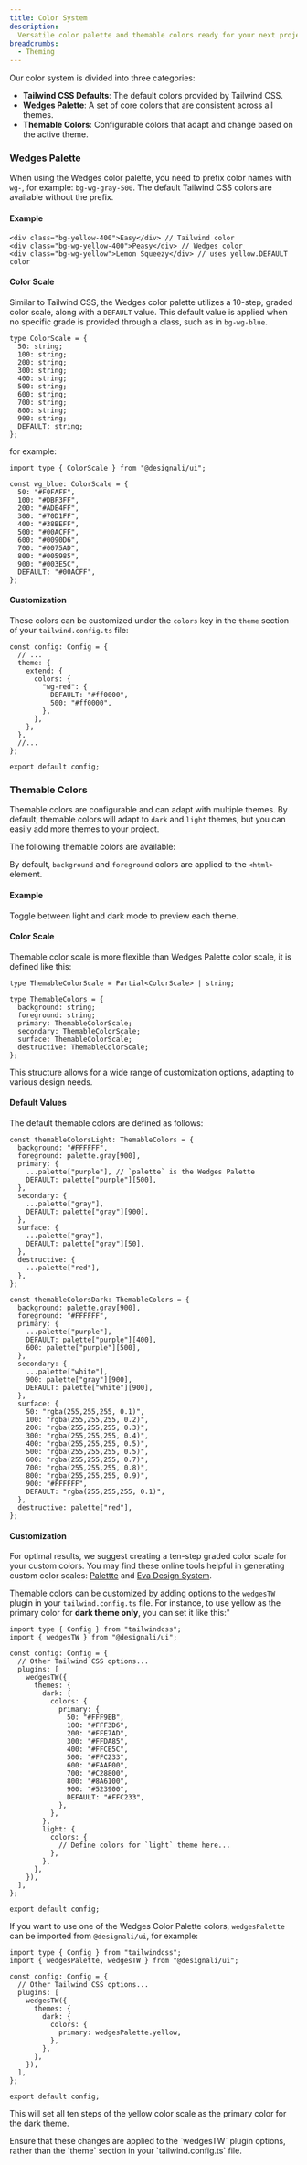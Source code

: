 ```yaml
---
title: Color System
description:
  Versatile color palette and themable colors ready for your next project.
breadcrumbs:
  - Theming
---
```


Our color system is divided into three categories:

- **Tailwind CSS Defaults**: The default colors provided by Tailwind CSS.
- **Wedges Palette**: A set of core colors that are consistent across all
  themes.
- **Themable Colors**: Configurable colors that adapt and change based on the
  active theme.

### Wedges Palette

When using the Wedges color palette, you need to prefix color names with `wg-`,
for example: `bg-wg-gray-500`. The default Tailwind CSS colors are available
without the prefix.

<Colors title="Gray">
  <Colors.Color className="bg-wg-gray-50" title="50" hex="#F7F7F8" />
  <Colors.Color className="bg-wg-gray-100" title="100" hex="#EBEBEF" />
  <Colors.Color className="bg-wg-gray-200" title="200" hex="#D1D1DB" />
  <Colors.Color className="bg-wg-gray-300" title="300" hex="#A9A9BC" />
  <Colors.Color className="bg-wg-gray-400" title="400" hex="#8A8AA3" />
  <Colors.Color className="bg-wg-gray-500" title="500*" hex="#6C6C89" />
  <Colors.Color className="bg-wg-gray-600" title="600" hex="#55556D" />
  <Colors.Color className="bg-wg-gray-700" title="700" hex="#3F3F50" />
  <Colors.Color className="bg-wg-gray-800" title="800" hex="#282833" />
  <Colors.Color className="bg-wg-gray-900" title="900" hex="#121217" />
</Colors>

<Colors title="Yellow">
  <Colors.Color className="bg-wg-yellow-50" title="50" hex="#FFF9EB" />
  <Colors.Color className="bg-wg-yellow-100" title="100" hex="#FFF3D6" />
  <Colors.Color className="bg-wg-yellow-200" title="200" hex="#FFE7AD" />
  <Colors.Color className="bg-wg-yellow-300" title="300" hex="#FFDA85" />
  <Colors.Color className="bg-wg-yellow-400" title="400" hex="#FFCE5C" />
  <Colors.Color className="bg-wg-yellow-500" title="500*" hex="#FFC233" />
  <Colors.Color className="bg-wg-yellow-600" title="600" hex="#FAAF00" />
  <Colors.Color className="bg-wg-yellow-700" title="700" hex="#C28800" />
  <Colors.Color className="bg-wg-yellow-800" title="800" hex="#8A6100" />
  <Colors.Color className="bg-wg-yellow-900" title="900" hex="#523900" />
</Colors>

<Colors title="Green">
  <Colors.Color className="bg-wg-green-50" title="50" hex="#EEFBF4" />
  <Colors.Color className="bg-wg-green-100" title="100" hex="#DFF8EA" />
  <Colors.Color className="bg-wg-green-200" title="200" hex="#B2EECC" />
  <Colors.Color className="bg-wg-green-300" title="300" hex="#84E4AE" />
  <Colors.Color className="bg-wg-green-400" title="400" hex="#56D990" />
  <Colors.Color className="bg-wg-green-500" title="500*" hex="#2DCA72" />
  <Colors.Color className="bg-wg-green-600" title="600" hex="#26A95F" />
  <Colors.Color className="bg-wg-green-700" title="700" hex="#1E874C" />
  <Colors.Color className="bg-wg-green-800" title="800" hex="#17663A" />
  <Colors.Color className="bg-wg-green-900" title="900" hex="#0F4527" />
</Colors>

<Colors title="Blue">
  <Colors.Color className="bg-wg-blue-50" title="50" hex="#F0FAFF" />
  <Colors.Color className="bg-wg-blue-100" title="100" hex="#DBF3FF" />
  <Colors.Color className="bg-wg-blue-200" title="200" hex="#ADE4FF" />
  <Colors.Color className="bg-wg-blue-300" title="300" hex="#70D1FF" />
  <Colors.Color className="bg-wg-blue-400" title="400" hex="#38BEFF" />
  <Colors.Color className="bg-wg-blue-500" title="500*" hex="#00ACFF" />
  <Colors.Color className="bg-wg-blue-600" title="600" hex="#0090D6" />
  <Colors.Color className="bg-wg-blue-700" title="700" hex="#0075AD" />
  <Colors.Color className="bg-wg-blue-800" title="800" hex="#005985" />
  <Colors.Color className="bg-wg-blue-900" title="900" hex="#003E5C" />
</Colors>

<Colors title="Purple">
  <Colors.Color className="bg-wg-purple-50" title="50" hex="#F4F1FD" />
  <Colors.Color className="bg-wg-purple-100" title="100" hex="#E2DAFB" />
  <Colors.Color className="bg-wg-purple-200" title="200" hex="#C6B6F7" />
  <Colors.Color className="bg-wg-purple-300" title="300" hex="#A991F3" />
  <Colors.Color className="bg-wg-purple-400" title="400" hex="#8D6CEF" />
  <Colors.Color className="bg-wg-purple-500" title="500*" hex="#7047EB" />
  <Colors.Color className="bg-wg-purple-600" title="600" hex="#5423E7" />
  <Colors.Color className="bg-wg-purple-700" title="700" hex="#4316CA" />
  <Colors.Color className="bg-wg-purple-800" title="800" hex="#3712A5" />
  <Colors.Color className="bg-wg-purple-900" title="900" hex="#2B0E81" />
</Colors>

<Colors title="Orange">
  <Colors.Color className="bg-wg-orange-50" title="50" hex="#FFF2EE" />
  <Colors.Color className="bg-wg-orange-100" title="100" hex="#FFE8E1" />
  <Colors.Color className="bg-wg-orange-200" title="200" hex="#FFCDBD" />
  <Colors.Color className="bg-wg-orange-300" title="300" hex="#FFB399" />
  <Colors.Color className="bg-wg-orange-400" title="400" hex="#FF9876" />
  <Colors.Color className="bg-wg-orange-500" title="500*" hex="#FF7D52" />
  <Colors.Color className="bg-wg-orange-600" title="600" hex="#FF571F" />
  <Colors.Color className="bg-wg-orange-700" title="700" hex="#EB3A00" />
  <Colors.Color className="bg-wg-orange-800" title="800" hex="#B82E00" />
  <Colors.Color className="bg-wg-orange-900" title="900" hex="#852100" />
</Colors>

<Colors title="Red">
  <Colors.Color className="bg-wg-red-50" title="50" hex="#FEF0F4" />
  <Colors.Color className="bg-wg-red-100" title="100" hex="#FDD8E1" />
  <Colors.Color className="bg-wg-red-200" title="200" hex="#FBB1C4" />
  <Colors.Color className="bg-wg-red-300" title="300" hex="#F98BA6" />
  <Colors.Color className="bg-wg-red-400" title="400" hex="#F76489" />
  <Colors.Color className="bg-wg-red-500" title="500*" hex="#F53D6B" />
  <Colors.Color className="bg-wg-red-600" title="600" hex="#F3164E" />
  <Colors.Color className="bg-wg-red-700" title="700" hex="#D50B3E" />
  <Colors.Color className="bg-wg-red-800" title="800" hex="#AF0932" />
  <Colors.Color className="bg-wg-red-900" title="900" hex="#880727" />
</Colors>

<Colors title="Pink">
  <Colors.Color className="bg-wg-pink-50" title="50" hex="#FEECFB" />
  <Colors.Color className="bg-wg-pink-100" title="100" hex="#FDDDF8" />
  <Colors.Color className="bg-wg-pink-200" title="200" hex="#FCC5F3" />
  <Colors.Color className="bg-wg-pink-300" title="300" hex="#FA99EA" />
  <Colors.Color className="bg-wg-pink-400" title="400" hex="#F87CE4" />
  <Colors.Color className="bg-wg-pink-500" title="500*" hex="#F75FDE" />
  <Colors.Color className="bg-wg-pink-600" title="600" hex="#F42AD3" />
  <Colors.Color className="bg-wg-pink-700" title="700" hex="#DB0BB9" />
  <Colors.Color className="bg-wg-pink-800" title="800" hex="#A5088C" />
  <Colors.Color className="bg-wg-pink-900" title="900" hex="#70065F" />
</Colors>

#### Example

```tsx showLineNumbers
<div class="bg-yellow-400">Easy</div> // Tailwind color
<div class="bg-wg-yellow-400">Peasy</div> // Wedges color
<div class="bg-wg-yellow">Lemon Squeezy</div> // uses yellow.DEFAULT color
```

#### Color Scale

Similar to Tailwind CSS, the Wedges color palette utilizes a 10-step, graded
color scale, along with a `DEFAULT` value. This default value is applied when no
specific grade is provided through a class, such as in `bg-wg-blue`.

```tsx showLineNumbers
type ColorScale = {
  50: string;
  100: string;
  200: string;
  300: string;
  400: string;
  500: string;
  600: string;
  700: string;
  800: string;
  900: string;
  DEFAULT: string;
};
```

for example:

```tsx showLineNumbers
import type { ColorScale } from "@designali/ui";

const wg_blue: ColorScale = {
  50: "#F0FAFF",
  100: "#DBF3FF",
  200: "#ADE4FF",
  300: "#70D1FF",
  400: "#38BEFF",
  500: "#00ACFF",
  600: "#0090D6",
  700: "#0075AD",
  800: "#005985",
  900: "#003E5C",
  DEFAULT: "#00ACFF",
};
```

#### Customization

These colors can be customized under the `colors` key in the `theme` section of
your `tailwind.config.ts` file:

```tsx title="tailwind.config.ts" {6-9} showLineNumbers
const config: Config = {
  // ...
  theme: {
    extend: {
      colors: {
        "wg-red": {
          DEFAULT: "#ff0000",
          500: "#ff0000",
        },
      },
    },
  },
  //...
};

export default config;
```

### Themable Colors

Themable colors are configurable and can adapt with multiple themes. By default,
themable colors will adapt to `dark` and `light` themes, but you can easily add
more themes to your project.

The following themable colors are available:

<Colors className="grid-cols-3 gap-2.5 gap-y-6 md:grid-cols-6">
  <Colors.ColorThemable className="bg-background" title="Background" />
  <Colors.ColorThemable className="bg-foreground" title="Foreground" />
  <Colors.ColorThemable className="bg-primary" title="Primary" />
  <Colors.ColorThemable className="bg-secondary" title="Secondary" />
  <Colors.ColorThemable className="bg-destructive" title="Destructive" />
  <Colors.ColorThemable className="bg-surface" title="Surface" />
</Colors>

By default, `background` and `foreground` colors are applied to the `<html>`
element.

#### Example

Toggle between light and dark mode to preview each theme.

<PreviewComponent name="colors/themableColors" />

#### Color Scale

Themable color scale is more flexible than Wedges Palette color scale, it is
defined like this:

```tsx showLineNumbers
type ThemableColorScale = Partial<ColorScale> | string;

type ThemableColors = {
  background: string;
  foreground: string;
  primary: ThemableColorScale;
  secondary: ThemableColorScale;
  surface: ThemableColorScale;
  destructive: ThemableColorScale;
};
```

This structure allows for a wide range of customization options, adapting to
various design needs.

#### Default Values

The default themable colors are defined as follows:

```tsx showLineNumbers
const themableColorsLight: ThemableColors = {
  background: "#FFFFFF",
  foreground: palette.gray[900],
  primary: {
    ...palette["purple"], // `palette` is the Wedges Palette
    DEFAULT: palette["purple"][500],
  },
  secondary: {
    ...palette["gray"],
    DEFAULT: palette["gray"][900],
  },
  surface: {
    ...palette["gray"],
    DEFAULT: palette["gray"][50],
  },
  destructive: {
    ...palette["red"],
  },
};

const themableColorsDark: ThemableColors = {
  background: palette.gray[900],
  foreground: "#FFFFFF",
  primary: {
    ...palette["purple"],
    DEFAULT: palette["purple"][400],
    600: palette["purple"][500],
  },
  secondary: {
    ...palette["white"],
    900: palette["gray"][900],
    DEFAULT: palette["white"][900],
  },
  surface: {
    50: "rgba(255,255,255, 0.1)",
    100: "rgba(255,255,255, 0.2)",
    200: "rgba(255,255,255, 0.3)",
    300: "rgba(255,255,255, 0.4)",
    400: "rgba(255,255,255, 0.5)",
    500: "rgba(255,255,255, 0.5)",
    600: "rgba(255,255,255, 0.7)",
    700: "rgba(255,255,255, 0.8)",
    800: "rgba(255,255,255, 0.9)",
    900: "#FFFFFF",
    DEFAULT: "rgba(255,255,255, 0.1)",
  },
  destructive: palette["red"],
};
```

#### Customization

For optimal results, we suggest creating a ten-step graded color scale for your
custom colors. You may find these online tools helpful in generating custom
color scales:
<a href="https://palettte.app/" target="_blank" rel="noreferrer nofollow">Palettte</a>
and
<a href="https://colors.eva.design/" target="_blank" rel="noreferrer nofollow">Eva
Design System</a>.

Themable colors can be customized by adding options to the `wedgesTW` plugin in
your `tailwind.config.ts` file. For instance, to use yellow as the primary color
for **dark theme only**, you can set it like this:"

```tsx {} title="tailwind.config.ts" showLineNumbers
import type { Config } from "tailwindcss";
import { wedgesTW } from "@designali/ui";

const config: Config = {
  // Other Tailwind CSS options...
  plugins: [
    wedgesTW({
      themes: {
        dark: {
          colors: {
            primary: {
              50: "#FFF9EB",
              100: "#FFF3D6",
              200: "#FFE7AD",
              300: "#FFDA85",
              400: "#FFCE5C",
              500: "#FFC233",
              600: "#FAAF00",
              700: "#C28800",
              800: "#8A6100",
              900: "#523900",
              DEFAULT: "#FFC233",
            },
          },
        },
        light: {
          colors: {
            // Define colors for `light` theme here...
          },
        },
      },
    }),
  ],
};

export default config;
```

If you want to use one of the Wedges Color Palette colors, `wedgesPalette` can
be imported from `@designali/ui`, for example:

```tsx {11} title="tailwind.config.ts" showLineNumbers /wedgesPalette/
import type { Config } from "tailwindcss";
import { wedgesPalette, wedgesTW } from "@designali/ui";

const config: Config = {
  // Other Tailwind CSS options...
  plugins: [
    wedgesTW({
      themes: {
        dark: {
          colors: {
            primary: wedgesPalette.yellow,
          },
        },
      },
    }),
  ],
};

export default config;
```

This will set all ten steps of the yellow color scale as the primary color for
the dark theme.

<Alert variant="expanded" className="not-prose">
  Ensure that these changes are applied to the `wedgesTW` plugin options, rather
  than the `theme` section in your `tailwind.config.ts` file.
</Alert>
